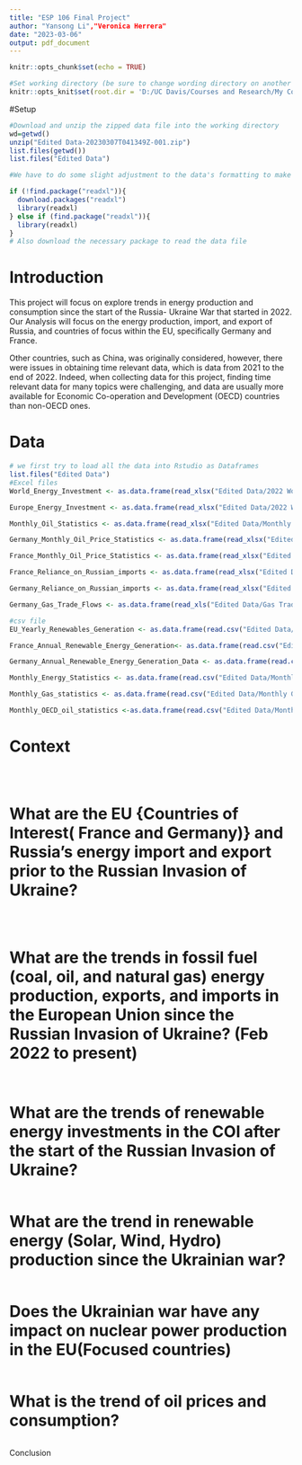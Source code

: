 ```yaml
---
title: "ESP 106 Final Project"
author: "Yansong Li","Veronica Herrera"
date: "2023-03-06"
output: pdf_document
---
```


```r
knitr::opts_chunk$set(echo = TRUE)

#Set working directory (be sure to change wording directory on another computer)
knitr::opts_knit$set(root.dir = 'D:/UC Davis/Courses and Research/My Courses/ESP 106/Assignment/esp106-Yansong_Li/Project/Data')

```

#Setup
```r

#Download and unzip the zipped data file into the working directory
wd=getwd()
unzip("Edited Data-20230307T041349Z-001.zip")
list.files(getwd())
list.files("Edited Data")

#We have to do some slight adjustment to the data's formatting to make it easier to work with, but the data content are not changed

if (!find.package("readxl")){
  download.packages("readxl")
  library(readxl)
} else if (find.package("readxl")){
  library(readxl)
} 
# Also download the necessary package to read the data file
```
# Introduction
This project will focus on explore trends in energy production and consumption since the start of the Russia- Ukraine War that started in 2022. Our Analysis will focus on the energy production, import, and export of Russia, and countries of focus within the EU, specifically Germany and France. 

Other countries, such as China, was originally considered, however, there were issues in obtaining time relevant data, which is data from 2021 to the end of 2022. Indeed, when collecting data for this project, finding time relevant data for many topics were challenging, and data are usually more available for Economic Co-operation and Development (OECD) countries than non-OECD ones. 

# Data
```r
# we first try to load all the data into Rstudio as Dataframes
list.files("Edited Data")
#Excel files
World_Energy_Investment <- as.data.frame(read_xlsx("Edited Data/2022 World Energy Investment .xlsx", sheet = "World"))

Europe_Energy_Investment <- as.data.frame(read_xlsx("Edited Data/2022 World Energy Investment .xlsx", sheet = "Europe"))

Monthly_Oil_Statistics <- as.data.frame(read_xlsx("Edited Data/Monthly Oil Statistics.xlsx", sheet = "Table"))

Germany_Monthly_Oil_Price_Statistics <- as.data.frame(read_xlsx("Edited Data/Monthly Oil Statistics.xlsx", sheet = "Germany Energy Prices"))

France_Monthly_Oil_Price_Statistics <- as.data.frame(read_xlsx("Edited Data/Monthly Oil Statistics.xlsx", sheet = "France Energy Price"))

France_Reliance_on_Russian_imports <- as.data.frame(read_xlsx("Edited Data/Reliance on Russian imports.xlsx", sheet = "French Reliance on Russia"))

Germany_Reliance_on_Russian_imports <- as.data.frame(read_xlsx("Edited Data/Reliance on Russian imports.xlsx", sheet = "Germnay Reliance on Russia"))

Germany_Gas_Trade_Flows <- as.data.frame(read_xls("Edited Data/Gas Trade Flows _17_02_2023.xls", sheet = "To Germany"))

#csv file
EU_Yearly_Renewables_Generation <- as.data.frame(read.csv("Edited Data/EU Yearly Renewables Generation .csv"))

France_Annual_Renewable_Energy_Generation<- as.data.frame(read.csv("Edited Data/France Annual Renewable Energy Generation Data.csv"))

Germany_Annual_Renewable_Energy_Generation_Data <- as.data.frame(read.csv("Edited Data/Germany Annual Renewable Energy Generation Data.csv"))

Monthly_Energy_Statistics <- as.data.frame(read.csv("Edited Data/Monthly Energy Statistics.csv",skip = 8))

Monthly_Gas_statistics <- as.data.frame(read.csv("Edited Data/Monthly Gas statistics.csv"))

Monthly_OECD_oil_statistics <-as.data.frame(read.csv("Edited Data/Monthly OECD oil statistics.csv"))

```


# Context

```r

```

```r

```

```r

```

# What are the EU {Countries of Interest( France and Germany)} and Russia's energy import and export prior to the Russian Invasion of Ukraine?
```r

```

```r

```

```r

```

# What are the trends in fossil fuel (coal, oil, and natural gas) energy production, exports, and imports in the European Union since the Russian Invasion of Ukraine? (Feb 2022 to present)

```r

```

```r

```

# What are the trends of renewable energy investments in the COI after the start of the Russian Invasion of Ukraine?

```r

```

# What are the trend in renewable energy (Solar, Wind, Hydro) production since the Ukrainian war?

```r

```

# Does the Ukrainian war have any impact on nuclear power production in the EU(Focused countries)

```r

```

# What is the trend of oil prices and consumption?

```r

```

Conclusion

